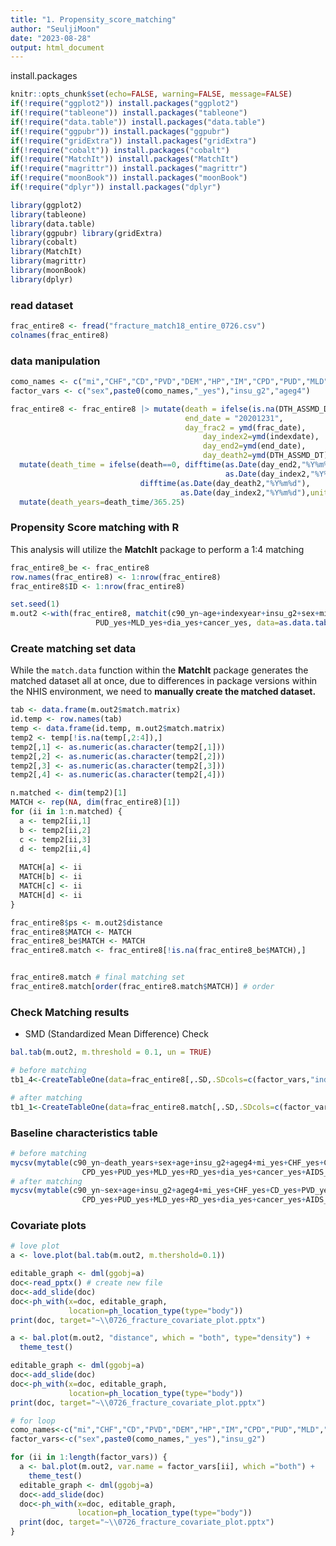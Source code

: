 ```yaml
---
title: "1. Propensity_score_matching"
author: "SeuljiMoon"
date: "2023-08-28"
output: html_document
---
```


install.packages

```r
knitr::opts_chunk$set(echo=FALSE, warning=FALSE, message=FALSE)
if(!require("ggplot2")) install.packages("ggplot2")
if(!require("tableone")) install.packages("tableone")
if(!require("data.table")) install.packages("data.table")
if(!require("ggpubr")) install.packages("ggpubr")
if(!require("gridExtra")) install.packages("gridExtra")
if(!require("cobalt")) install.packages("cobalt")
if(!require("MatchIt")) install.packages("MatchIt")
if(!require("magrittr")) install.packages("magrittr")
if(!require("moonBook")) install.packages("moonBook")
if(!require("dplyr")) install.packages("dplyr")

library(ggplot2)
library(tableone)
library(data.table)
library(ggpubr) library(gridExtra)
library(cobalt)
library(MatchIt)
library(magrittr)
library(moonBook)
library(dplyr)
```

### read dataset

```r
frac_entire8 <- fread("fracture_match18_entire_0726.csv")
colnames(frac_entire8)
```

### data manipulation

```r
como_names <- c("mi","CHF","CD","PVD","DEM","HP","IM","CPD","PUD","MLD","RD","dia","cancer","AIDS")
factor_vars <- c("sex",paste0(como_names,"_yes"),"insu_g2","ageg4")

frac_entire8 <- frac_entire8 |> mutate(death = ifelse(is.na(DTH_ASSMD_DT), 0, 1),
                                       end_date = "20201231",
                                       day_frac2 = ymd(frac_date),
                                           day_index2=ymd(indexdate),
                                           day_end2=ymd(end_date),
                                           day_death2=ymd(DTH_ASSMD_DT)) |> 
  mutate(death_time = ifelse(death==0, difftime(as.Date(day_end2,"%Y%m%d"),
                                                as.Date(day_index2,"%Y%m%d"),units="days"),
                             difftime(as.Date(day_death2,"%Y%m%d"),
                                      as.Date(day_index2,"%Y%m%d"),units="days"))) |> 
  mutate(death_years=death_time/365.25) 

```

### Propensity Score matching with R

This analysis will utilize the **MatchIt** package to perform a 1:4 matching

```r
frac_entire8_be <- frac_entire8 
row.names(frac_entire8) <- 1:nrow(frac_entire8)
frac_entire8$ID <- 1:nrow(frac_entire8)

set.seed(1)
m.out2 <-with(frac_entire8, matchit(c90_yn~age+indexyear+insu_g2+sex+mi_yes+HP_yes+DEM_yes+RD_yes+CHF_yes+PVD_yes+CD_yes+IM_yes+CPD_yes+
                   PUD_yes+MLD_yes+dia_yes+cancer_yes, data=as.data.table(frac_entire8[,c(factor_vars,"indexyear","age","c90_yn")]), method = "nearest", m.order = "random",caliper = 0.25, ratio = 3))

```

### Create matching set data
While the `match.data` function within the **MatchIt** package generates the matched dataset all at once, due to differences in package versions within the NHIS environment, we need to **manually create the matched dataset.**
```r
tab <- data.frame(m.out2$match.matrix)
id.temp <- row.names(tab)
temp <- data.frame(id.temp, m.out2$match.matrix)
temp2 <- temp[!is.na(temp[,2:4]),]
temp2[,1] <- as.numeric(as.character(temp2[,1]))
temp2[,2] <- as.numeric(as.character(temp2[,2]))
temp2[,3] <- as.numeric(as.character(temp2[,3]))
temp2[,4] <- as.numeric(as.character(temp2[,4]))

n.matched <- dim(temp2)[1]
MATCH <- rep(NA, dim(frac_entire8)[1])
for (ii in 1:n.matched) {
  a <- temp2[ii,1]
  b <- temp2[ii,2]
  c <- temp2[ii,3]
  d <- temp2[ii,4]
  
  MATCH[a] <- ii
  MATCH[b] <- ii
  MATCH[c] <- ii
  MATCH[d] <- ii
}

frac_entire8$ps <- m.out2$distance
frac_entire8$MATCH <- MATCH
frac_entire8_be$MATCH <- MATCH
frac_entire8.match <- frac_entire8[!is.na(frac_entire8_be$MATCH),]


frac_entire8.match # final matching set
frac_entire8.match[order(frac_entire8.match$MATCH)] # order
```




### Check Matching results
- SMD (Standardized Mean Difference) Check 
```r
bal.tab(m.out2, m.threshold = 0.1, un = TRUE)

# before matching
tb1_4<-CreateTableOne(data=frac_entire8[,.SD,.SDcols=c(factor_vars,"indexyear","age","c90_yn", "death_years")],factorVars = c(factor_vars), smd=TRUE, strata="c90_yn", test=F); print(tb1_4,nonnormal = c("death_years"),smd=T)

# after matching
tb1_1<-CreateTableOne(data=frac_entire8.match[,.SD,.SDcols=c(factor_vars,"indexyear","age","c90_yn", "death_years")],factorVars = c(factor_vars), smd=TRUE, strata="c90_yn", test=F); print(tb1_1,smd=T)

```


### Baseline characteristics table
```r
# before matching
mycsv(mytable(c90_yn~death_years+sex+age+insu_g2+ageg4+mi_yes+CHF_yes+CD_yes+PVD_yes+DEM_yes+HP_yes+IM_yes+
                CPD_yes+PUD_yes+MLD_yes+RD_yes+dia_yes+cancer_yes+AIDS_yes,data=frac_entire8),file="~\\frac_entire_mytable8.csv")
# after matching
mycsv(mytable(c90_yn~sex+age+insu_g2+ageg4+mi_yes+CHF_yes+CD_yes+PVD_yes+DEM_yes+HP_yes+IM_yes+
                CPD_yes+PUD_yes+MLD_yes+RD_yes+dia_yes+cancer_yes+AIDS_yes,data=frac_entire8.match),file="~\\frac_entire_mytable.csv")

```

### Covariate plots
```r

# love plot 
a <- love.plot(bal.tab(m.out2, m.thershold=0.1)) 

editable_graph <- dml(ggobj=a)
doc<-read_pptx() # create new file
doc<-add_slide(doc)
doc<-ph_with(x=doc, editable_graph,
             location=ph_location_type(type="body"))
print(doc, target="~\\0726_fracture_covariate_plot.pptx")

a <- bal.plot(m.out2, "distance", which = "both", type="density") +
  theme_test()

editable_graph <- dml(ggobj=a)
doc<-add_slide(doc)
doc<-ph_with(x=doc, editable_graph,
             location=ph_location_type(type="body"))
print(doc, target="~\\0726_fracture_covariate_plot.pptx")

# for loop 
como_names<-c("mi","CHF","CD","PVD","DEM","HP","IM","CPD","PUD","MLD","RD","dia","cancer")
factor_vars<-c("sex",paste0(como_names,"_yes"),"insu_g2")

for (ii in 1:length(factor_vars)) {
  a <- bal.plot(m.out2, var.name = factor_vars[ii], which ="both") +
    theme_test()
  editable_graph <- dml(ggobj=a)
  doc<-add_slide(doc)
  doc<-ph_with(x=doc, editable_graph,
               location=ph_location_type(type="body"))
  print(doc, target="~\\0726_fracture_covariate_plot.pptx")
}

```



